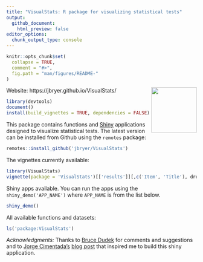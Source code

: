 ```yaml
---
title: "VisualStats: R package for visualizing statistical tests"
output:
  github_document:
    html_preview: false
editor_options:
  chunk_output_type: console
---
```


```r
knitr::opts_chunk$set(
  collapse = TRUE,
  comment = "#>",
  fig.path = "man/figures/README-"
)
```

<img src="man/figures/VisualStats.png" align="right" width="120" />


Website: https://jbryer.github.io/VisualStats/

```r
library(devtools)
document()
install(build_vignettes = TRUE, dependencies = FALSE)
```

This package contains functions and [Shiny](https://shiny.rstudio.com) applications designed to visualize statistical tests. The latest version can be installed from Github using the `remotes` package:

```r
remotes::install_github('jbryer/VisualStats')
```

The vignettes currently available:

```r
library(VisualStats)
vignette(package = 'VisualStats')[['results']][,c('Item', 'Title'), drop = FALSE]
```

Shiny apps available. You can run the apps using the `shiny_demo('APP_NAME')` where `APP_NAME` is from the list below.

```r
shiny_demo()
```

All available functions and datasets:

```r
ls('package:VisualStats')
```


*Acknowledgments:* Thanks to [Bruce Dudek](https://www.albany.edu/psychology/statistics/shinypsych.htm) for comments and suggestions and to [Jorge Cimentada's](https://cimentadaj.github.io) [blog post](https://cimentadaj.github.io/blog/2020-11-26-maximum-likelihood-distilled/maximum-likelihood-distilled/) that inspired me to build this shiny application.
